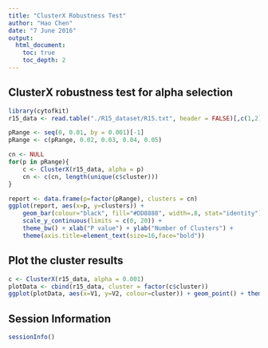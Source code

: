 ```yaml
---
title: "ClusterX Robustness Test"
author: "Hao Chen"
date: "7 June 2016"
output: 
  html_document:
    toc: true
    toc_depth: 2
---
```



## ClusterX robustness test for alpha selection
```r
library(cytofkit)
r15_data <- read.table("./R15_dataset/R15.txt", header = FALSE)[,c(1,2)]

pRange <- seq(0, 0.01, by = 0.001)[-1]
pRange <- c(pRange, 0.02, 0.03, 0.04, 0.05)

cn <- NULL
for(p in pRange){
    c <- ClusterX(r15_data, alpha = p)
    cn <- c(cn, length(unique(c$cluster)))
}

report <- data.frame(p=factor(pRange), clusters = cn)
ggplot(report, aes(x=p, y=clusters)) + 
    geom_bar(colour="black", fill="#DD8888", width=.8, stat="identity") +
    scale_y_continuous(limits = c(0, 20)) +
    theme_bw() + xlab("P value") + ylab("Number of Clusters") +
    theme(axis.title=element_text(size=16,face="bold"))
```

## Plot the cluster results

```r
c <- ClusterX(r15_data, alpha = 0.001)
plotData <- cbind(r15_data, cluster = factor(c$cluster))
ggplot(plotData, aes(x=V1, y=V2, colour=cluster)) + geom_point() + theme_bw()
```

## Session Information

```r
sessionInfo()
```
